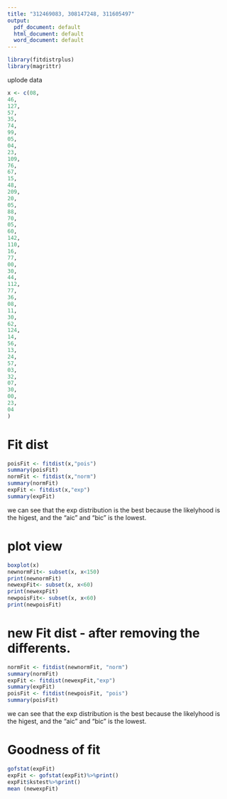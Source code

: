 ```yaml
---
title: "312469083, 308147248, 311605497"
output:
  pdf_document: default
  html_document: default
  word_document: default
---
```



```r
library(fitdistrplus)
library(magrittr)
```

uplode data

```r
x <- c(08,
46,
127,
57,
35,
74,
99,
05,
04,
23,
109,
76,
67,
15,
48,
209,
20,
05,
88,
70,
05,
60,
142,
110,
16,
77,
00,
30,
44,
112,
77,
36,
08,
11,
30,
62,
124,
14,
56,
13,
24,
57,
03,
32,
07,
30,
00,
23,
04
)
```

# Fit dist

```r
poisFit <- fitdist(x,"pois")
summary(poisFit)
normFit <- fitdist(x,"norm")
summary(normFit)
expFit <- fitdist(x,"exp")
summary(expFit)

```
we can see that the exp distribution is the best because the likelyhood is the higest,  and the "aic" and "bic" is the lowest.


# plot view

```r
boxplot(x)
newnormFit<- subset(x, x<150)
print(newnormFit)
newexpFit<- subset(x, x<60)
print(newexpFit)
newpoisFit<- subset(x, x<60)
print(newpoisFit)

```

# new Fit dist - after removing the differents.

```r
normFit <- fitdist(newnormFit, "norm")
summary(normFit)
expFit <- fitdist(newexpFit,"exp")
summary(expFit)
poisFit <- fitdist(newpoisFit, "pois")
summary(poisFit)

```
we can see that the exp distribution is the best because the likelyhood is the higest,  and the "aic" and "bic" is the lowest.


# Goodness of fit


```r
gofstat(expFit)
expFit <- gofstat(expFit)%>%print()
expFit$kstest%>%print()
mean (newexpFit)
```
